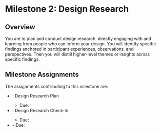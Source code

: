 
# Milestone 2: Design Research

<UnderDevelopment display={false} />

## Overview

You are to plan and conduct design research,
directly engaging with and learning from people who can inform your design.
You will identify specific findings anchored in participant experiences, observations, and perspectives.
Then you will distill higher-level themes or insights across specific findings.

## Milestone Assignments

The assignments contributing to this milestone are:

- <SiteLink linkKey={SiteLinks.assignment_2_1_top}/>: Design Research Plan
  - Due: <AssignmentDueDateTime assignmentKey={calendarData.assignments.assignment_2_1} />
- <SiteLink linkKey={SiteLinks.assignment_2_2_top}/>: Design Research Check-In
  - Due: <AssignmentDueDateTime assignmentKey={calendarData.assignments.assignment_2_2} />
- <SiteLink linkKey={SiteLinks.milestone_2_report_top}/>
  - Due: <AssignmentDueDateTime assignmentKey={calendarData.assignments.milestone_2_report} />
